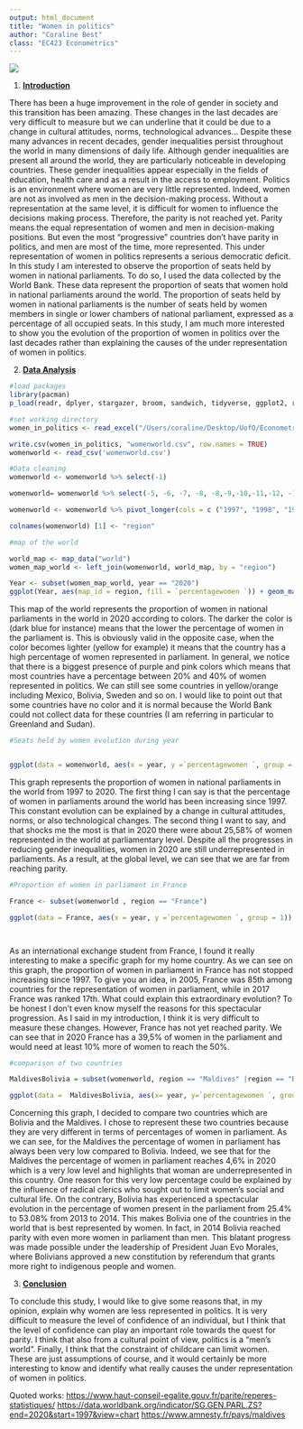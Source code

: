 ```yaml
---
output: html_document
title: "Women in politics"
author: "Coraline Best"
class: "EC423 Econometrics"
---
```


![](Desktop/UofO/Econometrics%20/blog%20picture.jpg)

1.  [**Introduction**]{.ul}

There has been a huge improvement in the role of gender in society and this transition has been amazing. These changes in the last decades are very difficult to measure but we can underline that it could be due to a change in cultural attitudes, norms, technological advances…
Despite these many advances in recent decades, gender inequalities persist throughout the world in many dimensions of daily life. Although gender inequalities are present all around the world, they are particularly noticeable in developing countries. These gender inequalities appear especially in the fields of education, health care and as a result in the access to employment. 
Politics is an environment where women are very little represented. Indeed, women are not as involved as men in the decision-making process. Without a representation at the same level, it is difficult for women to influence the decisions making process. Therefore, the parity is not reached yet. Parity means the equal representation of women and men in decision-making positions. But even the most “progressive” countries don’t have parity in politics, and men are most of the time, more represented. This under representation of women in politics represents a serious democratic deficit. In this study I am interested to observe the proportion of seats held by women in national parliaments. To do so, I used the data collected by the World Bank. These data represent the proportion of seats that women hold in national parliaments around the world. The proportion of seats held by women in national parliaments is the number of seats held by women members in single or lower chambers of national parliament, expressed as a percentage of all occupied seats. In this study, I am much more interested to show you the evolution of the proportion of women in politics over the last decades rather than explaining the causes of the under representation of women in politics.


2.  [**Data Analysis**]{.ul}

```r
#load packages
library(pacman)
p_load(readr, dplyer, stargazer, broom, sandwich, tidyverse, ggplot2, readxl,rgdal, maps, viridis, ggh4x)

#set working directory
women_in_politics <- read_excel("/Users/coraline/Desktop/UofO/Econometrics\ /API_SG.GEN.PARL.ZS_DS2_en_excel_v2_3163237.xls", sheet = "DataWomeninPolitics", range = cell_rows(1:267),  col_names = TRUE)

write.csv(women_in_politics, "womenworld.csv", row.names = TRUE)
womenworld <- read_csv('womenworld.csv')

#Data cleaning
womenworld <- womenworld %>% select(-1)

womenworld= womenworld %>% select(-5, -6, -7, -8, -8,-9,-10,-11,-12, -13, -14, -15, -16, -17, -18, -19, -20, -21, -22, -23, -24, -25, -26, -27, -28, -29, -30, -31, -32, -33, -34,-35, -36, -37, -38, -39, -40, -41)

womenworld <- womenworld %>% pivot_longer(cols = c ("1997", "1998", "1999", "2000", "2001", "2002", "2003", "2004", "2005", "2006", "2007", "2008", "2009", "2010", "2011", "2012", "2013", "2014", "2015", "2016","2017", "2018", "2019", "2020"), names_to = "year", values_to = "percentagewomen ")

colnames(womenworld) [1] <- "region"


```

```r
#map of the world 

world_map <- map_data("world")
women_map_world <- left_join(womenworld, world_map, by = "region")

Year <- subset(women_map_world, year == "2020")
ggplot(Year, aes(map_id = region, fill = `percentagewomen `)) + geom_map( map = Year, color= "white") + expand_limits(x = Year$long, y = Year$lat) + scale_fill_viridis_c(option = "C") + ggtitle("Map of the proportion of women in national parliaments in 2020")
```

This map of the world represents the proportion of women in national parliaments in the world in 2020 according to colors. The darker the color is (dark blue for instance) means that the lower the percentage of women in the parliament is. This is obviously valid in the opposite case, when the color becomes lighter (yellow for example) it means that the country has a high percentage of women represented in parliament. In general, we notice that there is a biggest presence of purple and pink colors which means that most countries have a  percentage between 20% and 40% of women represented in politics. We can still see some countries in yellow/orange including Mexico, Bolivia, Sweden and so on. I would like to point out that some countries have no color and it is normal because the World Bank could not collect data for these countries (I am referring in particular to Greenland and Sudan). 

```r

#Seats held by women evolution during year


ggplot(data = womenworld, aes(x = year, y =`percentagewomen `, group = 1)) + geom_point(stat = "summary", fun = "mean", color = "purple") +xlab("Years") + ylab("Proportion of women")  + ggtitle("Proportion of women in national parliaments in the world") +scale_x_discrete(breaks = c(2000,2005,2010,2015,2020)) + theme_minimal() + geom_smooth(method = lm, se = FALSE, color= "grey")
```

This graph represents the proportion of women in national parliaments in the world from 1997 to 2020. The first thing I can say is that the percentage of women in parliaments around the world has been increasing since 1997. This constant evolution can be explained by a change in cultural attitudes, norms, or also technological changes. The second thing I want to say, and that shocks me the most is that in 2020 there were about 25,58% of women represented in the world at parliamentary level. Despite all the progresses in reducing gender inequalities, women in 2020 are still underrepresented in parliaments. As a result, at the global level, we can see that we are far from reaching parity.

```r
#Proportion of women in parliament in France

France <- subset(womenworld , region == "France")

ggplot(data = France, aes(x = year, y =`percentagewomen `, group = 1)) + geom_line(color= "purple")+ xlab("Years") + ylab("Proportion of Women") +ggtitle("Proportion of women in the French parliament") + scale_x_discrete(breaks = c(2000,2005,2010,2015,2020))  + theme_minimal()




```

As an international exchange student from France, I found it really interesting to make a specific graph for my home country. As we can see on this graph, the proportion of women in parliament in France has not stopped increasing since 1997. To give you an idea, in 2005, France was 85th among countries for the representation of women in parliament, while in 2017 France was ranked 17th. What could explain this extraordinary evolution? To be honest I don't even know myself the reasons for this spectacular progression. As I said in my introduction, I think it is very difficult to measure these changes. However, France has not yet reached parity. We can see that in 2020 France has a 39,5% of women in the parliament and would need at least 10% more of women to reach the 50%.

```r
#comparison of two countries 

MaldivesBolivia = subset(womenworld, region == "Maldives" |region == "Bolivia")

ggplot(data =  MaldivesBolivia, aes(x= year, y=`percentagewomen `, group= region )) + geom_line(aes(color = region)) + scale_color_manual( values = c("green", "orange"))+ scale_x_discrete(breaks = c(2000,2005,2010,2015,2020))  + theme_minimal() + xlab("Years") + ylab ("Proportion of Women") + ggtitle(" Proportion of Women in Parliaments in Bolivia and Maldives")

```

Concerning this graph, I decided to compare two countries which are Bolivia and the Maldives. I chose to represent these two countries because they are very different in terms of percentages of women in parliament. As we can see, for the Maldives the percentage of women in parliament has always been very low compared to Bolivia. Indeed, we see that for the Maldives the percentage of women in parliament reaches 4,6% in 2020 which is a very low level and highlights that woman are underrepresented in this country. One reason for this very low percentage could be explained by the influence of radical clerics who sought out to limit women's social and cultural life. On the contrary, Bolivia has experienced a spectacular evolution in the percentage of women present in the parliament from 25.4% to 53.08% from 2013 to 2014. This makes Bolivia one of the countries in the world that is best represented by women. In fact, in 2014 Bolivia reached parity with even more women in parliament than men. This blatant progress was made possible under the leadership of President Juan Evo Morales, where Bolivians approved a new constitution by referendum that grants more right to indigenous people and women.

3.  [**Conclusion**]{.ul}

To conclude this study, I would like to give some reasons that, in my opinion, explain why women are less represented in politics. It is very difficult to measure the level of confidence of an individual, but I think that the level of confidence can play an important role towards the quest for parity. I think that also from a cultural point of view, politics is a "men's world". Finally, I think that the constraint of childcare can limit women. These are just assumptions of course, and it would certainly be more interesting to know and identify what really causes the under representation of women in politics.

Quoted works: <https://www.haut-conseil-egalite.gouv.fr/parite/reperes-statistiques/> <https://data.worldbank.org/indicator/SG.GEN.PARL.ZS?end=2020&start=1997&view=chart> <https://www.amnesty.fr/pays/maldives>
